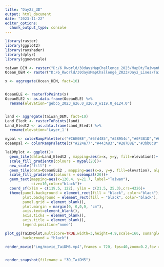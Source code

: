 ```yaml
---
title: "Day23_3D"
output: html_document
date: "2023-11-22"
editor_options: 
  chunk_output_type: console
---
```

```r
library(raster)
library(ggplot2)
library(rayshader)
library(dplyr)
library(ggnewscale)

```

```r
taiwan_DEM <- raster("D:/6_Rworld/30daysMapChallenge_2023/MapDt/TaiwanMapDEM/tif file/twdtm_asterV2_30m.tif" )
Ocean_DEM <- raster("D:/6_Rworld/30daysMapChallenge_2023/Day2_Lines/TaiwanOcean/gebco_2023_n26.0_s20.0_w119.0_e124.0.tif")

```


```r
x <- aggregate(Ocean_DEM, fact=10)


OceanELE <- rasterToPoints(x)
OceanELE2 <- as.data.frame(OceanELE) %>%
  rename(elevation="gebco_2023_n26.0_s20.0_w119.0_e124.0")


land <- aggregate(taiwan_DEM, fact=10)
Land_Eledt <- rasterToPoints(land)
Land_Eledt2 <- as.data.frame(Land_Eledt) %>%
  rename(elevation='Layer_1')
```

```r
mypal <- colorRampPalette(c("#C6E0BE","#5fd485","#28954c","#0F381D","#0b2915"))
oceanpal <- colorRampPalette(c("#224e77","#443A83","#287D8E","#3bb0c8","#9ad7e1" ))

TaiDMplot <- ggplot()+
  geom_tile(data=Land_Eledt2 , mapping=aes(x=x, y=y, fill=elevation))+
  scale_fill_gradientn(colours = mypal(20))+
  new_scale("fill") +
  geom_tile(data=OceanELE2 , mapping=aes(x=x, y=y, fill=elevation), alpha=0.5)+
  scale_fill_gradientn(colours = oceanpal(20))+
  geom_text(mapping=aes(x=120.4, y=21.7, label="Taiwan"), 
            size=10,color="black")+
  coord_sf(xlim = c(119.5, 122), ylim = c(21.5, 25.3),crs=4326)+
  theme(panel.background = element_rect(fill = "black", color="black"), 
        plot.background = element_rect(fill = "black", color="black"),
        panel.grid = element_blank(), 
        plot.margin = margin(0, 0,0,0, "cm"),
        axis.text=element_blank(),
        axis.ticks = element_blank(),
        axis.title = element_blank(),
        legend.position="none")

plot_gg(TaiDMplot,multicore=TRUE,width=3,height=4.9,scale=160, sunangle=135,
        background = "black")


```

```r
render_movie("img/movie_TaiDM6.mp4",frames = 720, fps=40,zoom=0.2,fov = 30)


render_snapshot(filename = "3D_TaiDM5")

```




